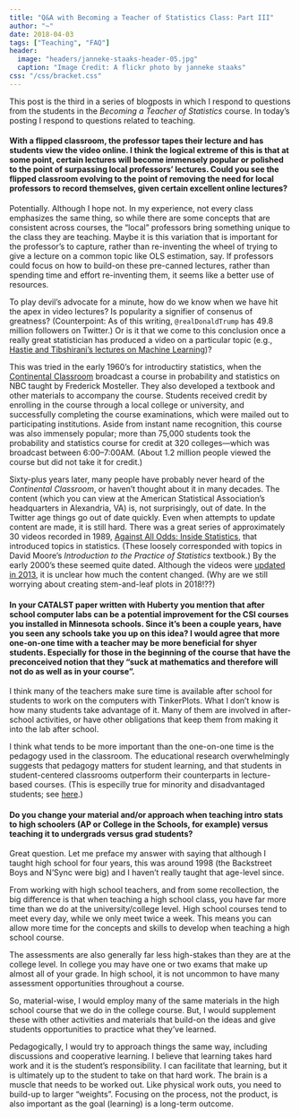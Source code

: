 ```yaml
---
title: "Q&A with Becoming a Teacher of Statistics Class: Part III"
author: "~"
date: 2018-04-03
tags: ["Teaching", "FAQ"]
header:
  image: "headers/janneke-staaks-header-05.jpg"
  caption: "Image Credit: A flickr photo by janneke staaks"
css: "/css/bracket.css"
---
```


This post is the third in a series of blogposts in which I respond to questions from the students in the *Becoming a Teacher of Statistics* course. In today's posting I respond to questions related to teaching.


#### With a flipped classroom, the professor tapes their lecture and has students view the video online. I think the logical extreme of this is that at some point, certain lectures will become immensely popular or polished to the point of surpassing local professors' lectures. Could you see the flipped classroom evolving to the point of removing the need for local professors to record themselves, given certain excellent online lectures?

Potentially. Although I hope not. In my experience, not every class emphasizes the same thing, so while there are some concepts that are consistent across courses, the "local" professors bring something unique to the class they are teaching. Maybe it is this variation that is important for the professor's to capture, rather than re-inventing the wheel of trying to give a lecture on  a common topic like OLS estimation, say. If professors could focus on how to build-on these pre-canned lectures, rather than spending time and effort re-inventing them, it seems like a better use of resources. 

To play devil's advocate for a minute, how do we know when we have hit the apex in video lectures? Is popularity a signifier of consenus of greatness? (Counterpoint: As of this writing, `@realDonaldTrump` has 49.8 million followers on Twitter.) Or is it that we come to this conclusion once a really great statistician has produced a video on a particular topic (e.g., [Hastie and Tibshirani's lectures on Machine Learning](https://lagunita.stanford.edu/courses/HumanitiesSciences/StatLearning/Winter2016/about))? 

This was tried in the early 1960's for introductiry statistics, when the [Continental Classroom](https://en.wikipedia.org/wiki/Continental_Classroom) broadcast a course in probability and statistics on NBC taught by Frederick Mosteller. They also developed a textbook and other materials to accompany the course. Students received credit by enrolling in the course through a local college or university, and successfully completing the course examinations, which were mailed out to participating institutions. Aside from instant name recognition, this course was also immensely popular; more than 75,000 students took the probability and statistics course for credit at 320 colleges&mdash;which was broadcast between 6:00&ndash;7:00AM. (About 1.2 million people viewed the course but did not take it for credit.)

Sixty-plus years later, many people have probably never heard of the *Continental Classroom*, or haven't thought about it in many decades. The content (which you can view at the American Statistical Association's headquarters in Alexandria, VA) is, not surprisingly, out of date. In the Twitter age things go out of date quickly. Even when attempts to update content are made, it is still hard. There was a great series of approximately 30 videos recorded in 1989, [Against All Odds: Inside Statistics](https://www.amazon.com/Against-All-Odds-Statistics-episodes/dp/1559460911), that introduced topics in statistics. (These loosely corresponded with topics in David Moore's *Introduction to the Practice of Statistics* textbook.) By the early 2000's these seemed quite dated. Although the videos were [updated in 2013](https://www.learner.org/courses/againstallodds/unitpages/index.html), it is unclear how much the content changed. (Why are we still worrying about creating stem-and-leaf plots in 2018!??)


#### In your CATALST paper written with Huberty you mention that after school computer labs can be a potential improvement for the CSI courses you installed in Minnesota schools. Since it's been a couple years, have you seen any schools take you up on this idea? I would agree that more one-on-one time with a teacher may be more beneficial for shyer students. Especially for those in the beginning of the course that have the preconceived notion that they "suck at mathematics and therefore will not do as well as in your course".

I think many of the teachers make sure time is available after school for students to work on the computers with TinkerPlots. What I don't know is how many students take advantage of it. Many of them are involved in after-school activities, or have other obligations that keep them from making it into the lab after school. 

I think what tends to be more important than the one-on-one time is the pedagogy used in the classroom. The educational research overwhelmingly suggests that pedagogy matters for student learning, and that students in student-centered classrooms outperform their counterparts in lecture-based courses. (This is especilly true for minority and disadvantaged students; see [here](https://college.unc.edu/2014/09/02/hoganstudy/).) 


#### Do you change your material and/or approach when teaching intro stats to high schoolers (AP or College in the Schools, for example) versus teaching it to undergrads versus grad students?

Great question. Let me preface my answer with saying that although I taught high school for four years, this was around 1998 (the Backstreet Boys and N'Sync were big) and I haven't really taught that age-level since.

From working with high school teachers, and from some recollection, the big difference is that when teaching a high school class, you have far more time than we do at the university/college level. High school courses tend to meet every day, while we only meet twice a week. This means you can allow more time for the concepts and skills to develop when teaching a high school course. 

The assessments are also generally far less high-stakes than they are at the college level. In college you may have one or two exams that make up almost all of your grade. In high school, it is not uncommon to have many assessment opportunities throughout a course. 

So, material-wise, I would employ many of the same materials in the high school course that we do in the college course. But, I would supplement these with other activities and materials that build-on the ideas and give students opportunities to practice what they've learned.

Pedagogically, I would try to approach things the same way, including discussions and cooperative learning. I believe that learning takes hard work and it is the student's responsibility. I can facilitate that learning, but it is ultimately up to the student to take on that hard work. The brain is a muscle that needs to be worked out. Like physical work outs, you need to build-up to larger "weights". Focusing on the process, not the product, is also important as the goal (learning) is a long-term outcome.



